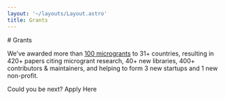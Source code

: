```yaml
---
layout: '~/layouts/Layout.astro'
title: Grants
---
```



<PageIntro spacingBelow='large'>
# Grants

We've awarded more than [100 microgrants](https://unitary.fund/posts/2024_microgrant_impact/) to 31+ countries, resulting in 420+ papers citing microgrant research,
40+ new libraries, 400+ contributors & maintainers, and helping to form 3 new startups and 1 new non-profit.

<ButtonLinkSubtext>Could you be next?</ButtonLinkSubtext>
<ButtonLink url="https://unitaryfund.typeform.com/to/j0kAOd?typeform-source=unitary.fund">Apply Here</ButtonLink>

</PageIntro>

<Grants />
